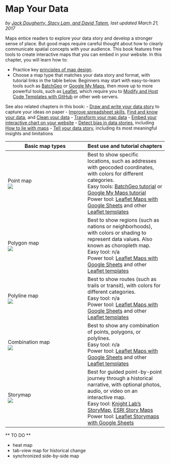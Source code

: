 # Map Your Data {#map}
*by [Jack Dougherty, Stacy Lam, and David Tatem](authors), last updated March 21, 2017*

Maps entice readers to explore your data story and develop a stronger sense of place. But good maps require careful thought about how to clearly communicate spatial concepts with your audience. This book features free tools to create interactive maps that you can embed in your website. In this chapter, you will learn how to:

- Practice key [principles of map design](map-design).
- Choose a map type that matches your data story and format, with tutorial links in the table below.
Beginners may start with easy-to-learn tools such as [BatchGeo](batchgeo) or [Google My Maps](mymaps), then move up to more powerful tools, such as [Leaflet](leaflet), which require you to [Modify and Host Code Templates with GitHub](github) or other web servers.  

See also related chapters in this book:
- [Draw and write your data story](draw) to capture your ideas on paper
- [Improve spreadsheet skills](spreadsheet), [Find and know your data](find), and [Clean your data](clean)
- [Transform your map data](transform)
- [Embed your interactive chart on your website](embed)
- [Detect bias in data stories](detect), including [How to lie with maps](how-to-lie-with-maps)
- [Tell your data story](story), including its most meaningful insights and limitations

| Basic map types | Best use and tutorial chapters |
| --- | --- |
| Point map        <br> ![](images/06-map/map-point.png) | Best to show specific locations, such as addresses with geocoded coordinates, with colors for different categories. <br>Easy tools: [BatchGeo tutorial](batchgeo) or [Google My Maps tutorial](mymaps)<br>Power tool: [Leaflet Maps with Google Sheets](leaflet-maps-with-google-sheets) and other [Leaflet templates](leaflet) |
| Polygon map      <br> ![](images/06-map/map-polygon.png) | Best to show regions (such as nations or neighborhoods), with colors or shading to represent data values. Also known as choropleth map. <br>Easy tool: n/a <br>Power tool: [Leaflet Maps with Google Sheets](leaflet-maps-with-google-sheets) and other [Leaflet templates](leaflet) |
| Polyline map     <br> ![](images/06-map/map-polyline.png) | Best to show routes (such as trails or transit), with colors for different categories. <br>Easy tool: n/a <br>Power tool: [Leaflet Maps with Google Sheets](leaflet-maps-with-google-sheets) and other [Leaflet templates](leaflet)|
| Combination map   <br> ![](images/06-map/map-point-polygon-polyline.png) | Best to show any combination of points, polygons, or polylines. <br>Easy tool: n/a <br>Power tool: [Leaflet Maps with Google Sheets](leaflet-maps-with-google-sheets) and other [Leaflet templates](leafletl)  |
| Storymap <br> ![](images/06-map/map-storymap.png) | Best for guided point-by-point journey through a historical narrative, with optional photos, audio, or video on an interactive map. <br> Easy tool: [Knight Lab's StoryMap](https://storymap.knightlab.com/), [ESRI Story Maps](https://storymaps.arcgis.com/en/) <br> Power tool: [Leaflet Storymaps with Google Sheets](leaflet-storymaps-with-google-sheets) |

** TO DO **

- heat map
- tab-view map for historical change
- synchronized side-by-side map
